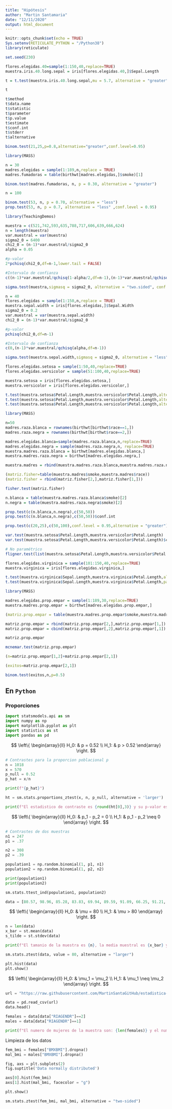```yaml
---
title: "Hipótesis"
author: "Martin Santamaria"
date: "12/11/2020"
output: html_document
---
```


```r
knitr::opts_chunk$set(echo = TRUE)
Sys.setenv(RETICULATE_PYTHON = "/Python38")
library(reticulate)
```

```r
set.seed(230)

flores.elegidas.40=sample(1:150,40,replace=TRUE)
muestra.iris.40.long.sepal = iris[flores.elegidas.40,]$Sepal.Length

t = t.test(muestra.iris.40.long.sepal,mu = 5.7, alternative = "greater", conf.level = 0.95)

t

t$method
t$data.name
t$statistic
t$parameter
t$p.value
t$estimate
t$conf.int
t$stderr
t$alternative
```

```r
binom.test(21,25,p=0.8,alternative="greater",conf.level=0.95)
```

```r
library(MASS)

n = 30
madres.elegidas = sample(1:189,n,replace = TRUE)
madres.fumadoras = table(birthwt[madres.elegidas,]$smoke)[1]

binom.test(madres.fumadoras, n, p = 0.30, alternative = "greater")
```

```r
n = 100

binom.test(53, n, p = 0.70, alternative = "less")
prop.test(53, n, p = 0.7, alternative = "less" ,conf.level = 0.95)
```

```r
library(TeachingDemos)

muestra = c(521,742,593,635,788,717,606,639,666,624)
n = length(muestra)
var.muestral = var(muestra)
sigma2_0 = 6400
chi2_0 = (n-1)*var.muestral/sigma2_0
alpha = 0.05

#p-valor
2*pchisq(chi2_0,df=n-1,lower.tail = FALSE)

#Intervalo de confianza
c((n-1)*var.muestral/qchisq(1-alpha/2,df=n-1),(n-1)*var.muestral/qchisq(alpha/2,df=n-1))

sigma.test(muestra,sigmasq = sigma2_0, alternative = "two.sided", conf.level = 0.95)
```

```r
n = 40
flores.elegidas = sample(1:150,n,replace = TRUE)
muestra.sepal.width = iris[flores.elegidas,]$Sepal.Width
sigma2_0 = 0.2
var.muestral = var(muestra.sepal.width)
chi2_0 = (n-1)*var.muestral/sigma2_0

#p-valor
pchisq(chi2_0,df=n-1)

#Intervalo de confianza
c(0,(n-1)*var.muestral/qchisq(alpha,df=n-1))

sigma.test(muestra.sepal.width,sigmasq = sigma2_0, alternative = "less", conf.level = 0.95)
```

```r
flores.elegidas.setosa = sample(1:50,40,replace=TRUE)
flores.elegidas.versicolor = sample(51:100,40,replace=TRUE)

muestra.setosa = iris[flores.elegidas.setosa,]
muestra.versicolor = iris[flores.elegidas.versicolor,]

t.test(muestra.setosa$Petal.Length,muestra.versicolor$Petal.Length,alternative="two.sided")
t.test(muestra.setosa$Petal.Length,muestra.versicolor$Petal.Length,alternative="two.sided")$conf.int
t.test(muestra.setosa$Petal.Length,muestra.versicolor$Petal.Length,alternative="two.sided",var.equal = TRUE)
```

```r
library(MASS)

n=50
madres.raza.blanca = rownames(birthwt[birthwt$race==1,])
madres.raza.negra = rownames(birthwt[birthwt$race==2,])

madres.elegidas.blanca=sample(madres.raza.blanca,n,replace=TRUE)
madres.elegidas.negra = sample(madres.raza.negra,n, replace=TRUE)
muestra.madres.raza.blanca = birthwt[madres.elegidas.blanca,]
muestra.madres.raza.negra = birthwt[madres.elegidas.negra,]

muestra.madres = rbind(muestra.madres.raza.blanca,muestra.madres.raza.negra)

(matriz.fisher=table(muestra.madres$smoke,muestra.madres$race))
(matriz.fisher = rbind(matriz.fisher[2,],matriz.fisher[1,]))

fisher.test(matriz.fisher)
```

```r
n.blanca = table(muestra.madres.raza.blanca$smoke)[2]
n.negra = table(muestra.madres.raza.negra$smoke)[2]

prop.test(c(n.blanca,n.negra),c(50,50))
prop.test(c(n.blanca,n.negra),c(50,50))$conf.int
```

```r
prop.test(c(20,25),c(50,100),conf.level = 0.95,alternative = "greater")
```

```r
var.test(muestra.setosa$Petal.Length,muestra.versicolor$Petal.Length)
var.test(muestra.setosa$Petal.Length,muestra.versicolor$Petal.Length)$conf.int

# No paramétrico
fligner.test(list(muestra.setosa$Petal.Length,muestra.versicolor$Petal.Length))
```

```r
flores.elegidas.virginica = sample(101:150,40,replace=TRUE)
muestra.virginica = iris[flores.elegidas.virginica,]

t.test(muestra.virginica$Sepal.Length,muestra.virginica$Petal.Length,alternative = "greater",paired = TRUE)
t.test(muestra.virginica$Sepal.Length,muestra.virginica$Petal.Length,paired=TRUE,alternative="greater")$conf.int
```

```r
library(MASS)

madres.elegidas.prop.empar = sample(1:189,30,replace=TRUE)
muestra.madres.prop.empar = birthwt[madres.elegidas.prop.empar,]

(matriz.prop.empar = table(muestra.madres.prop.empar$smoke,muestra.madres.prop.empar$ht))

matriz.prop.empar = rbind(matriz.prop.empar[2,],matriz.prop.empar[1,])
matriz.prop.empar = cbind(matriz.prop.empar[,2],matriz.prop.empar[,1])

matriz.prop.empar

mcnemar.test(matriz.prop.empar)
```

```r
(n=matriz.prop.empar[1,2]+matriz.prop.empar[2,1])

(exitos=matriz.prop.empar[2,1])

binom.test(exitos,n,p=0.5)
```

## En `Python`

### Proporciones

```python
import statsmodels.api as sm
import numpy as np
import matplotlib.pyplot as plt
import statistics as st
import pandas as pd
```

$$
\left\{
\begin{array}{ll}
H_0: & p = 0.52 \\
H_1: & p > 0.52
\end{array}
\right.
$$

```python
# Contrastes para la proporcion poblacional p
n = 1018
x = 570
p_null = 0.52
p_hat = x/n

print(f"{p_hat}")
```

```python
ht = sm.stats.proportions_ztest(x, n, p_null, alternative = 'larger')

print(f"El estadistico de contraste es {round(ht[0],3)} y su p-valor es {round(ht[1],3)}")
```

$$
\left\{
\begin{array}{ll}
H_0: & p_1 - p_2 = 0 \\
H_1: & p_1 - p_2 \neq 0
\end{array}
\right.
$$

```python
# Contrastes de dos muestras
n1 = 247
p1 = .37

n2 = 308
p2 = .39

population1 = np.random.binomial(1, p1, n1)
population2 = np.random.binomial(1, p2, n2)

print(population1)
print(population2)

sm.stats.ttest_ind(population1, population2)
```

```python
data = [80.57, 98.96, 85.28, 83.83, 69.94, 89.59, 91.09, 66.25, 91.21, 82.7 , 73.54, 81.99, 54.01, 82.89, 75.88, 98.32, 107.2 , 85.53, 79.08, 84.3 , 89.32, 86.35, 78.98, 92.26, 87.01]
```

$$
\left\{
\begin{array}{ll}
H_0: & \mu = 80 \\
H_1: & \mu > 80
\end{array}
\right.
$$

```python
n = len(data)
x_bar = st.mean(data)
s_tilde = st.stdev(data)

print(f"El tamanio de la muestra es {n}, la media muestral es {x_bar} y la desviacion muestral {s_tilde}")
```

```python
sm.stats.ztest(data, value = 80, alternative = "larger")

plt.hist(data)
plt.show()
```

$$
\left\{
\begin{array}{ll}
H_0: & \mu_1 = \mu_2 \\
H_1: & \mu_1 \neq \mu_2
\end{array}
\right.
$$

```python
url = "https://raw.githubusercontent.com/MartinSantaGitHub/estadistica-inferencial/master/datasets/nhanes_2015_2016.csv"

data = pd.read_csv(url)
data.head()

females = data[data["RIAGENDR"]==2]
males = data[data["RIAGENDR"]==1]

print(f"El numero de mujeres de la muestra son: {len(females)} y el numero de hombres es: {len(males)}")
```

Limpieza de los datos

```python
fem_bmi = females["BMXBMI"].dropna()
mal_bmi = males["BMXBMI"].dropna()

fig, axs = plt.subplots(2)
fig.suptitle('Data normally distributed')

axs[0].hist(fem_bmi)
axs[1].hist(mal_bmi, facecolor = "g")

plt.show()
```

```python
sm.stats.ztest(fem_bmi, mal_bmi, alternative = "two-sided")
```

